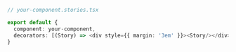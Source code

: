 ```ts
// your-component.stories.tsx

export default {
  component: your-component,
  decorators: [(Story) => <div style={{ margin: '3em' }}><Story/></div>]
}
``` 